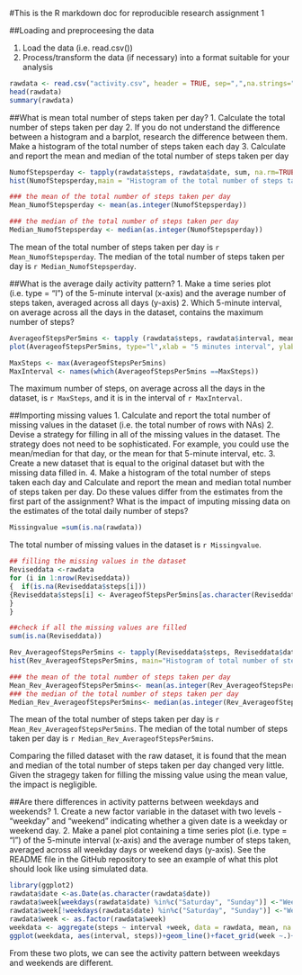 #This is the R markdown doc for reproducible research assignment 1

##Loading and preproceesing the data

1. Load the data (i.e. read.csv())
2. Process/transform the data (if necessary) into a format suitable for your analysis


```r
rawdata <- read.csv("activity.csv", header = TRUE, sep=",",na.strings="NA")
head(rawdata)
summary(rawdata)
```

##What is mean total number of steps taken per day?
1. Calculate the total number of steps taken per day
2. If you do not understand the difference between a histogram and a barplot, research the difference between them. Make a histogram of the total number of steps taken each day
3. Calculate and report the mean and median of the total number of steps taken per day


```r
NumofStepsperday <- tapply(rawdata$steps, rawdata$date, sum, na.rm=TRUE)
hist(NumofStepsperday,main = "Histogram of the total number of steps taken per day", xlab="Steps")
```

```r
### the mean of the total number of steps taken per day
Mean_NumofStepsperday <- mean(as.integer(NumofStepsperday))

### the median of the total number of steps taken per day
Median_NumofStepsperday <- median(as.integer(NumofStepsperday))
```

The mean of the total number of steps taken per day is `r Mean_NumofStepsperday`.
The median of the total number of steps taken per day is `r Median_NumofStepsperday`.

##What is the average daily activity pattern?
1. Make a time series plot (i.e. type = "l") of the 5-minute interval (x-axis) and the average number of steps taken, averaged across all days (y-axis)
2. Which 5-minute interval, on average across all the days in the dataset, contains the maximum number of steps?


```r
AverageofStepsPer5mins <- tapply (rawdata$steps, rawdata$interval, mean, na.rm=TRUE)
plot(AverageofStepsPer5mins, type="l",xlab = "5 minutes interval", ylab="Average number of steps taken", main="The average daily activity pattern")
```

```r
MaxSteps <- max(AverageofStepsPer5mins)
MaxInterval <- names(which(AverageofStepsPer5mins ==MaxSteps))
```
The maximum number of steps, on average across all the days in the dataset, is `r MaxSteps`, and it is in the interval of `r MaxInterval`.

##Importing missing values
1. Calculate and report the total number of missing values in the dataset (i.e. the total number of rows with NAs)
2. Devise a strategy for filling in all of the missing values in the dataset. The strategy does not need to be sophisticated. For example, you could use the mean/median for that day, or the mean for that 5-minute interval, etc.
3. Create a new dataset that is equal to the original dataset but with the missing data filled in.
4. Make a histogram of the total number of steps taken each day and Calculate and report the mean and median total number of steps taken per day. Do these values differ from the estimates from the first part of the assignment? What is the impact of imputing missing data on the estimates of the total daily number of steps?


```r
Missingvalue =sum(is.na(rawdata))
```
The total number of missing values in the dataset is `r Missingvalue`.


```r
## filling the missing values in the dataset
Reviseddata <-rawdata
for (i in 1:nrow(Reviseddata))
{  if(is.na(Reviseddata$steps[i]))
{Reviseddata$steps[i] <- AverageofStepsPer5mins[as.character(Reviseddata$interval[i])]
}
}
```


```r
##check if all the missing values are filled
sum(is.na(Reviseddata))
```

```r
Rev_AverageofStepsPer5mins <- tapply(Reviseddata$steps, Reviseddata$date, sum)
hist(Rev_AverageofStepsPer5mins, main="Histogram of total number of steps taken per day", xlab ="Steps")
```


```r
### the mean of the total number of steps taken per day
Mean_Rev_AverageofStepsPer5mins<- mean(as.integer(Rev_AverageofStepsPer5mins))
### the median of the total number of steps taken per day
Median_Rev_AverageofStepsPer5mins<- median(as.integer(Rev_AverageofStepsPer5mins))
```
The mean of the total number of steps taken per day is `r Mean_Rev_AverageofStepsPer5mins`.
The median of the total number of steps taken per day is `r Median_Rev_AverageofStepsPer5mins`.

Comparing the filled dataset with the raw dataset, it is found that the mean and median of the total number of steps taken per day changed very little. Given the stragegy taken for filling the missing value using the mean value, the impact is negligible.

##Are there differences in activity patterns between weekdays and weekends?
1. Create a new factor variable in the dataset with two levels - "weekday" and "weekend" indicating whether a given date is a weekday or weekend day.
2. Make a panel plot containing a time series plot (i.e. type = "l") of the 5-minute interval (x-axis) and the average number of steps taken, averaged across all weekday days or weekend days (y-axis). See the README file in the GitHub repository to see an example of what this plot should look like using simulated data.


```r
library(ggplot2)
rawdata$date <-as.Date(as.character(rawdata$date))
rawdata$week[weekdays(rawdata$date) %in%c("Saturday", "Sunday")] <-"Weekend"
rawdata$week[!weekdays(rawdata$date) %in%c("Saturday", "Sunday")] <-"Weekday"
rawdata$week <- as.factor(rawdata$week)
weekdata <- aggregate(steps ~ interval +week, data = rawdata, mean, na.rm=TRUE)
ggplot(weekdata, aes(interval, steps))+geom_line()+facet_grid(week ~.)+labs(x="5 minutes interval")+labs(y="Average number of steps taken")+labs(title="The average activity pattern between weekdays and weekends")
```


From these two plots, we can see the activity pattern between weekdays and weekends are different.
